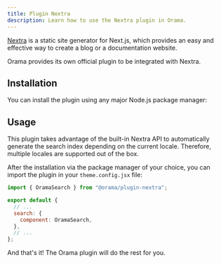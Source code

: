 ```yaml
---
title: Plugin Nextra
description: Learn how to use the Nextra plugin in Orama.
---
```


[Nextra](https://nextra.site) is a static site generator for Next.js, which provides an easy and effective way to create a blog or a documentation website.

Orama provides its own official plugin to be integrated with Nextra.

## Installation

You can install the plugin using any major Node.js package manager:

<Install pkg="@orama/plugin-nextra" />

## Usage

This plugin takes advantage of the built-in Nextra API to automatically generate the search index depending on the current locale. Therefore, multiple locales are supported out of the box.

After the installation via the package manager of your choice, you can import the plugin in your `theme.config.jsx` file:

```js
import { OramaSearch } from "@orama/plugin-nextra";

export default {
  // ...
  search: {
    component: OramaSearch,
  },
  // ...
};
```

And that's it! The Orama plugin will do the rest for you.
